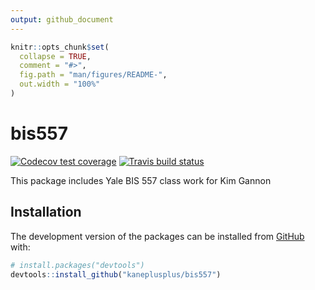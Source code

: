 ```yaml
---
output: github_document
---
```


<!-- README.md is generated from README.Rmd. Please edit that file -->

```r
knitr::opts_chunk$set(
  collapse = TRUE,
  comment = "#>",
  fig.path = "man/figures/README-",
  out.width = "100%"
)
```

# bis557

<!-- badges: start -->
[![Codecov test coverage](https://codecov.io/gh/kimgannon/bis557/branch/master/graph/badge.svg)](https://codecov.io/gh/kimgannon/bis557?branch=master)
[![Travis build status](https://travis-ci.com/kimgannon/bis557.svg?branch=master)](https://travis-ci.com/kimgannon/bis557)
<!-- badges: end -->

This package includes Yale BIS 557 class work for Kim Gannon

## Installation

The development version of the packages can be installed from [GitHub](https://github.com/) with:

``` r
# install.packages("devtools")
devtools::install_github("kaneplusplus/bis557")
```
